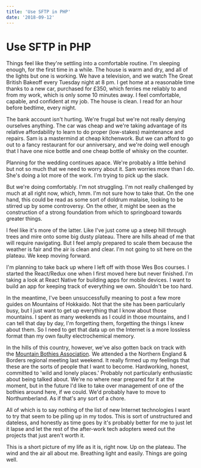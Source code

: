 ```yaml
---
title: 'Use SFTP in PHP'
date: '2018-09-12'
---
```


# Use SFTP in PHP

Things feel like they're settling into a comfortable routine. I'm sleeping enough, for the first time in a while. The house is warm and dry, and all of the lights but one is working. We have a television, and we watch The Great British Bakeoff every Tuesday night at 8 pm. I get home at a reasonable time thanks to a new car, purchased for £350, which ferries me reliably to and from my work, which is only some 10 minutes away. I feel comfortable, capable, and confident at my job. The house is clean. I read for an hour before bedtime, every night.

The bank account isn't hurting. We're frugal but we're not really denying ourselves anything. The car was cheap and we're taking advantage of its relative affordability to learn to do proper (low-stakes) maintenance and repairs. Sam is a mastermind at cheap kitchenwork. But we can afford to go out to a fancy restaurant for our anniversary, and we're doing well enough that I have one nice bottle and one cheap bottle of whisky on the counter.

Planning for the wedding continues apace. We're probably a little behind but not so much that we need to worry about it. Sam worries more than I do. She's doing a lot more of the work. I'm trying to pick up the slack.

But we're doing comfortably. I'm not struggling. I'm not really challenged by much at all right now, which, hmm. I'm not sure how to take that. On the one hand, this could be read as some sort of doldrum malaise, looking to be stirred up by some controversy. On the other, it might be seen as the construction of a strong foundation from which to springboard towards greater things.

I feel like it's more of the latter. Like I've just come up a steep hill through trees and mire onto some big dusty plateau. There are hills ahead of me that will require navigating. But I feel amply prepared to scale them because the weather is fair and the air is clean and clear. I'm not going to sit here on the plateau. We keep moving forward.

I'm planning to take back up where I left off with those Wes Bos courses. I started the React/Redux one when I first moved here but never finished. I'm taking a look at React Native for building apps for mobile devices. I want to build an app for keeping track of everything we own. Shouldn't be too hard.

In the meantime, I've been unsuccessfully meaning to post a few more guides on Mountains of Hokkaido. Not that the site has been particularly busy, but I just want to get up everything that I know about those mountains. I spent as many weekends as I could in those mountains, and I can tell that day by day, I'm forgetting them, forgetting the things I knew about them. So I need to get that data up on the Internet is a more lossless format than my own faulty electrochemical memory.

In the hills of this country, however, we've also gotten back on track with the [Mountain Bothies Association](https://www.mountainbothies.org.uk/). We attended a the Northern England & Borders regional meeting last weekend. It really firmed up my feelings that these are the sorts of people that I want to become. Hardworking, honest, committed to 'wild and lonely places.' Probably not particularly enthusiastic about being talked about. We're no where near prepared for it at the moment, but in the future I'd like to take over management of one of the bothies around here, if we could. We'd probably have to move to Northumberland. As if that's any sort of a chore.

All of which is to say nothing of the list of new Internet technologies I want to try that seem to be piling up in my todos. This is sort of unstructured and dateless, and honestly as time goes by it's probably better for me to just let it lapse and let the rest of the after-work tech adopters weed out the projects that just aren't worth it.

This is a short picture of my life as it is, right now. Up on the plateau. The wind and the air all about me. Breathing light and easily. Things are going well.
